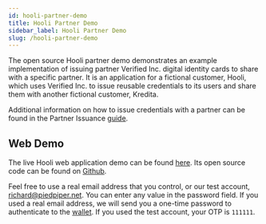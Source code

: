 ```yaml
---
id: hooli-partner-demo
title: Hooli Partner Demo
sidebar_label: Hooli Partner Demo
slug: /hooli-partner-demo
---
```



The open source Hooli partner demo demonstrates an example implementation of issuing partner Verified Inc. digital identity cards to share with a specific partner. It is an application for a fictional customer, Hooli, which uses Verified Inc. to issue reusable <Tip type="credential">credentials</Tip> to its users and share them with another fictional customer, Kredita.

Additional information on how to issue credentials with a partner can be found in the Partner Issuance [guide](/issuance-guide#partner-issuance).

## Web Demo
The live Hooli web application demo can be found [here](https://hooli-partner-web.demo.sandbox-verifiedinc.com/login). Its open source code can be found on [Github](https://github.com/UnumID/Hooli-Demo-Web).

Feel free to use a real email address that you control, or our test account, richard@piedpiper.net. You can enter any value in the password field. If you used a real email address, we will send you a one-time password to authenticate to the [wallet](https://wallet.sandbox-verifiedinc.com). If you used the test account, your OTP is `111111`.
